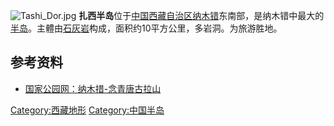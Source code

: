 [[Image:Tashi_Dor.jpg|thumb]]
'''扎西半岛'''位于[[中国|中国]][[西藏自治区|西藏自治区]][[纳木错|纳木错]]东南部，是纳木错中最大的[[半岛|半岛]]。主體由[[石灰岩|石灰岩]]构成，面积约10平方公里，多岩洞。为旅游胜地。
==参考资料==
*[http://www.gjgy.com/namucuo.html 国家公园网：纳木措-念青唐古拉山] {{Wayback|url=http://www.gjgy.com/namucuo.html |date=20100620164259 }}
{{拉萨地标}}
{{Coord|30.774|N|90.891|E|display=title}}

{{Tibet-stub}}

[[Category:西藏地形|Category:西藏地形]]
[[Category:中国半岛|Category:中国半岛]]